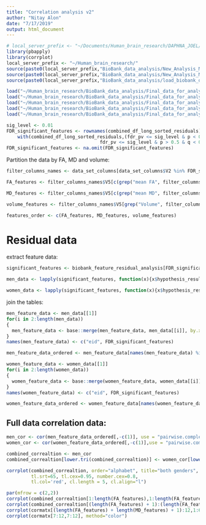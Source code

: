 ```yaml
---
title: "Correlation analysis v2"
author: "Nitay Alon"
date: "7/17/2019"
output: html_document
---
```


```r
# local_server_prefix <- "~/Documents/Human_brain_research/DAPHNA_JOEL/"
library(pbapply)
library(corrplot)
local_server_prefix <- "~/Human_brain_research/"
source(paste0(local_server_prefix,"BioBank_data_analysis/New_Analysis_Method/Residuals_analysis_methods/analyze_full_brain_feature.R"))
source(paste0(local_server_prefix,"BioBank_data_analysis/New_Analysis_Method/Residuals_analysis_methods/method_helper.R"))
source(paste0(local_server_prefix,"BioBank_data_analysis/load_biobank_data.R"))
```

```r
load("~/Human_brain_research/BioBank_data_analysis/Final_data_for_analysis/biobank_feature_residual_analysis.RData")
load("~/Human_brain_research/BioBank_data_analysis/Final_data_for_analysis/biobank_feature_standard_analysis.RData")
load("~/Human_brain_research/BioBank_data_analysis/Final_data_for_analysis/combined_df_long_sorted_residuals.RData")
load("~/Human_brain_research/BioBank_data_analysis/Final_data_for_analysis/combined_df_long_sorted_standardize.RData")
load("~/Human_brain_research/BioBank_data_analysis/Final_data_for_analysis/colomns_name.RData")
```

```r
sig_level <- 0.01
FDR_significant_features <- rownames(combined_df_long_sorted_residuals)[
    with(combined_df_long_sorted_residuals,(fdr_pv <= sig_level & p < 0.5 & q > 0.5 |
                                  fdr_pv <= sig_level & p > 0.5 & q < 0.5))]  
FDR_significant_features <- na.omit(FDR_significant_features)
```


Partition the data by FA, MD and volume:
```r
filter_columns_names <- data_set_columns[data_set_columns$V2 %in% FDR_significant_features,]

FA_features <- filter_columns_names$V5[c(grep("mean FA", filter_columns_names$V5),grep("Mean FA", filter_columns_names$V5))]

MD_features <- filter_columns_names$V5[c(grep("mean MD", filter_columns_names$V5),grep("Mean MD", filter_columns_names$V5))]

volume_features <- filter_columns_names$V5[grep("Volume", filter_columns_names$V5)]

features_order <- c(FA_features, MD_features, volume_features)
```

# Residual data

extract feature data:
```r
significant_features <- biobank_feature_residual_analysis[FDR_significant_features]

men_data <- lapply(significant_features, function(x){x$hypothesis_results$pure_type_vs_mixed_gender_em_results$alternative_hypothesis$men_responsebilities})

women_data <- lapply(significant_features, function(x){x$hypothesis_results$pure_type_vs_mixed_gender_em_results$alternative_hypothesis$women_responsebilities})
```

join the tables:
```r
men_feature_data <- men_data[[1]]
for(i in 2:length(men_data))
{
  men_feature_data <- base::merge(men_feature_data, men_data[[i]], by.x = "eid", by.y = "eid")
}
names(men_feature_data) <- c("eid", FDR_significant_features)

men_feature_data_ordered <- men_feature_data[names(men_feature_data) %in% filter_columns_names$V2,]
```

```r
women_feature_data <- women_data[[1]]
for(i in 2:length(women_data))
{
  women_feature_data <- base::merge(women_feature_data, women_data[[i]], by.x = "eid", by.y = "eid")
}
names(women_feature_data) <- c("eid", FDR_significant_features)

women_feature_data_ordered <- women_feature_data[names(women_feature_data) %in% filter_columns_names$V2,]
```

## Full data correlation data:
```r
men_cor <- cor(men_feature_data_ordered[,-c(1)], use = "pairwise.complete.obs")
women_cor <- cor(women_feature_data_ordered[,-c(1)],use = "pairwise.complete.obs")

combined_correaltion <- men_cor
combined_correaltion[lower.tri(combined_correaltion)] <- women_cor[lower.tri(women_cor)]

corrplot(combined_correaltion, order="alphabet", title="both genders",
         tl.srt=65, tl.cex=0.95, number.cex=0.8,
         tl.col='red', cl.length = 5, cl.align="l")

par(mfrow = c(2,2))
corrplot(combined_correaltion[1:length(FA_features),1:length(FA_features)], method="color")  
corrplot(combined_correaltion[(length(FA_features) + 1):(length(FA_features) + length(MD_features)),(length(FA_features) + 1):(length(FA_features) + length(MD_features))], method="color")  
corrplot(cormatx[(length(FA_features) + length(MD_features) + 1):12,1:6], method="color")  
corrplot(cormatx[7:12,7:12], method="color") 
```

